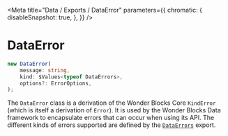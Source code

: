 
<Meta
  title="Data / Exports / DataError"
  parameters={{
        chromatic: {
            disableSnapshot: true,
        },
    }}
/>

# DataError

```ts
new DataError(
    message: string,
    kind: $Values<typeof DataErrors>,
    options?: ErrorOptions,
);
```

The `DataError` class is a derivation of the Wonder Blocks Core `KindError` (which is itself a derivation of `Error`). It is used by the Wonder Blocks Data framework to encapsulate errors that can occur when using its API. The different kinds of errors supported are defined by the [`DataErrors`](/docs/data-exports-dataerrors--page) export.
